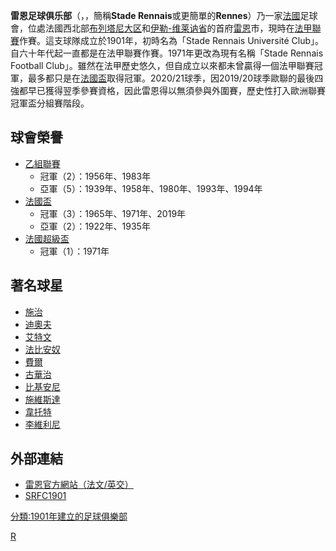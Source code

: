 {{noteTA
|G1=Football
|G2=法甲
|G3=People
|1=zh-hans:克里斯蒂安·古尔屈夫;zh-hk:基斯頓·哥古夫;zh-tw:克里斯蒂安·古爾庫夫;
|2=zh-hans:歐冠;zh-hk:歐聯;zh-tw:歐冠;
}}
{{Football club infobox
| clubname   = 雷恩 <br />{{lang|fr|''Stade Rennais''}}
| image      = [[File:Stade_Rennais_FC.svg|180px]]
| fullname   = {{lang|fr|Stade Rennais Football Club}}
| nickname   = 紅黑軍（''Les Rouges et Noirs''）
| founded    = 1901年
| ground     = [[雷恩公園球場|雷恩公園球場]]<br>（{{lang|fr|Stade de la Route de Lorient}}）
| city       = [[雷恩_(伊勒-維萊訥省)|雷恩]]
| capacity   = 29,778
| owner      = {{le|阿特米斯集團|Groupe Artémis}}
| chairman   = Jacques Delanoë
| manager    = [[般奴.根尼斯奥|般奴.根尼斯奥]]<br>(Bruno Génésio)
| league     = [[法國足球甲級聯賽|法國足球甲級聯賽]]
| season     = [[2021年至2022年法國足球甲級聯賽|2021–22]]
| position   = 法甲，第 4 位
| website    = http://www.staderennais.com/
|pattern_la1        = _rennes2021h
|pattern_b1         = _rennes2021h
|pattern_ra1        = _rennes2021h
|pattern_sh1        = 
|pattern_so1        = _srfc2021hl
|leftarm1           = FF0000
|body1              = FF0000
|rightarm1          = FF0000
|shorts1            = 000000
|socks1             = 000000
|pattern_la2        = 
|pattern_b2         = 
|pattern_ra2        = 
|pattern_sh2        = 
|pattern_so2        = 
|leftarm2           = 
|body2              = 
|rightarm2          = 
|shorts2            = 
|socks2             = 
|pattern_la3        = 
|pattern_b3         = 
|pattern_ra3        = 
|pattern_sh3        = 
|pattern_so3        = 
|leftarm3           = 
|body3              = 
|rightarm3          = 
|shorts3            = 
|socks3             = 
}}

'''雷恩足球俱乐部'''（{{lang-fr|'''Stade Rennais Football Club'''}}，{{IPA-fr|stɑd ʁɛ.nɛ}}，簡稱'''Stade Rennais'''或更簡單的'''Rennes'''）乃一家[[法國|法國]]足球會，位處法國西北部[[布列塔尼大区|布列塔尼大区]]和[[伊勒-维莱讷省|伊勒-维莱讷省]]的首府[[雷恩_(伊勒-維萊訥省)|雷恩]]市，現時在[[法國甲組足球聯賽|法甲聯賽]]作賽。這支球隊成立於1901年，初時名為「Stade Rennais Université Club」。自六十年代起一直都是在法甲聯賽作賽。1971年更改為現有名稱「Stade Rennais Football Club」。雖然在法甲歷史悠久，但自成立以來都未曾贏得一個法甲聯賽冠軍，最多都只是在[[法國盃|法國盃]]取得冠軍。2020/21球季，因2019/20球季歐聯的最後四強都早已獲得翌季參賽資格，因此雷恩得以無須參與外圍賽，歷史性打入歐洲聯賽冠軍盃分組賽階段。

== 球會榮譽 ==
* [[法乙|乙組聯賽]]
** 冠軍（2）：1956年、1983年
** 亞軍（5）：1939年、1958年、1980年、1993年、1994年 
* [[法國盃|法國盃]]
** 冠軍（3）：1965年、1971年、2019年
** 亞軍（2）：1922年、1935年
*[[法國超級盃|法國超級盃]] 
** 冠軍（1）：1971年

== 著名球星 ==
* [[施治|施治]]
* [[艾爾-哈積·迪奧夫|迪奧夫]]
* [[埃里克·埃德曼|艾特文]]
* [[法比安奴|法比安奴]]
* [[亞歷山大·弗雷|費爾]]
* [[史提芬·古華治|古華治]]
* [[費德歷·比基安尼|比基安尼]]
* [[米凱爾·西爾維斯特|施維斯達]]
* [[西爾萬·維爾托德|韋托特]]
* [[安東尼·雷維耶|李維利尼]]

== 外部連結 ==
* [http://www.staderennais.com/ 雷恩官方網站（法文/英交）] {{Wayback|url=http://www.staderennais.com/ |date=20110208123501 }}
* [http://www.staderennais1901.com/ SRFC1901] {{Wayback|url=http://www.staderennais1901.com/ |date=20081107232604 }}

{{法國甲組足球聯賽參賽球隊}}
{{雷恩球员名单}}

[[Category:法國足球俱樂部|R]]
[[分類:1901年建立的足球俱樂部|分類:1901年建立的足球俱樂部]]